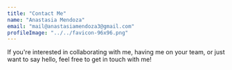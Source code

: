 ```yaml
---
title: "Contact Me"
name: "Anastasia Mendoza"
email: "mail@anastasiamendoza3@gmail.com"
profileImage: "../../favicon-96x96.png"
---
```



If you're interested in collaborating with me,
having me on your team, or just want to say hello, 
feel free to get in touch with me!